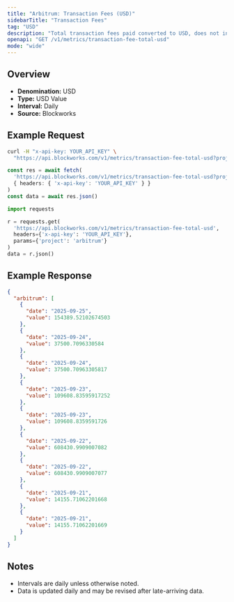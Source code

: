 ```yaml
---
title: "Arbitrum: Transaction Fees (USD)"
sidebarTitle: "Transaction Fees"
tag: "USD"
description: "Total transaction fees paid converted to USD, does not include out-of-protocol tips or additional sources of revenue"
openapi: "GET /v1/metrics/transaction-fee-total-usd"
mode: "wide"
---
```


## Overview

- **Denomination:** USD
- **Type:** USD Value
- **Interval:** Daily
- **Source:** Blockworks

## Example Request

<CodeGroup>

```bash cURL
curl -H "x-api-key: YOUR_API_KEY" \
  "https://api.blockworks.com/v1/metrics/transaction-fee-total-usd?project=arbitrum"
```

```typescript TypeScript
const res = await fetch(
  'https://api.blockworks.com/v1/metrics/transaction-fee-total-usd?project=arbitrum',
  { headers: { 'x-api-key': 'YOUR_API_KEY' } }
)
const data = await res.json()
```

```python Python
import requests

r = requests.get(
  'https://api.blockworks.com/v1/metrics/transaction-fee-total-usd',
  headers={'x-api-key': 'YOUR_API_KEY'},
  params={'project': 'arbitrum'}
)
data = r.json()
```

</CodeGroup>

## Example Response

```json
{
  "arbitrum": [
    {
      "date": "2025-09-25",
      "value": 154389.52102674503
    },
    {
      "date": "2025-09-24",
      "value": 37500.7096330584
    },
    {
      "date": "2025-09-24",
      "value": 37500.70963305817
    },
    {
      "date": "2025-09-23",
      "value": 109608.83595917252
    },
    {
      "date": "2025-09-23",
      "value": 109608.8359591726
    },
    {
      "date": "2025-09-22",
      "value": 608430.9909007082
    },
    {
      "date": "2025-09-22",
      "value": 608430.9909007077
    },
    {
      "date": "2025-09-21",
      "value": 14155.71062201668
    },
    {
      "date": "2025-09-21",
      "value": 14155.71062201669
    }
  ]
}
```

## Notes
- Intervals are daily unless otherwise noted.
- Data is updated daily and may be revised after late-arriving data.